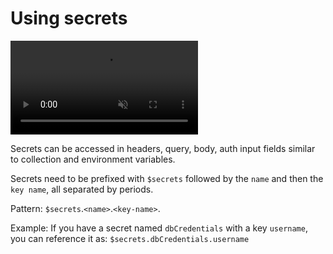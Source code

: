 
# Using secrets<PremiumBadge />

<video controls className="mt-10" muted>
  <source
    src="/screenrecordings/azure_key_vault/azure_using_secrets.mp4"
    type="video/mp4"
  />
  Your browser does not support the video tag.
</video>


Secrets can be accessed in headers, query, body, auth input fields similar to collection and environment variables.


Secrets need to be prefixed with `$secrets` followed by the `name` and then the `key name`, all separated by periods.


Pattern: `$secrets`.`<name>`.`<key-name>`.

Example:
If you have a secret named `dbCredentials` with a key `username`, you can reference it as:
`$secrets.dbCredentials.username`

